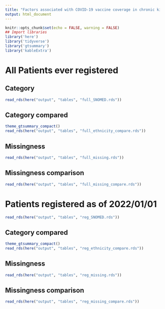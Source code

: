 ```yaml
---
title: "Factors associated with COVID-19 vaccine coverage in chronic kidney disease patients"
output: html_document
---
```


```r
knitr::opts_chunk$set(echo = FALSE, warning = FALSE)
## Import libraries
library('here')
library('tidyverse')
library('gtsummary')
library('kableExtra')

```

# All Patients ever registered
## Category

```r
read_rds(here("output", "tables", "full_SNOMED.rds"))
```

## Category compared

```r
theme_gtsummary_compact()
read_rds(here("output", "tables", "full_ethnicity_compare.rds"))
```

## Missingness

```r
read_rds(here("output", "tables", "full_missing.rds"))
```

  
## Missingness comparison

```r
read_rds(here("output", "tables", "full_missing_compare.rds"))
```

# Patients registered as of 2022/01/01 


```r
read_rds(here("output", "tables", "reg_SNOMED.rds"))
```

## Category compared

```r
theme_gtsummary_compact()
read_rds(here("output", "tables", "reg_ethnicity_compare.rds"))
```

## Missingness

```r
read_rds(here("output", "tables", "reg_missing.rds"))
```

  
## Missingness comparison

```r
read_rds(here("output", "tables", "reg_missing_compare.rds"))
```
